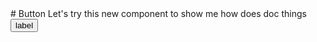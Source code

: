 
<Meta title="MDX/Component" component={Button} />
# Button
Let's try this new component to show me how does doc things
<Story id="batata">
   <Button 
      type="primary"
      size="md"
      fill="default"
    >
      label
    </Button>
</Story>
